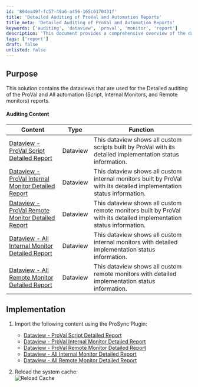 ```yaml
---
id: '894ea49f-fc57-49a6-a456-165c6170431f'
title: 'Detailed Auditing of ProVal and Automation Reports'
title_meta: 'Detailed Auditing of ProVal and Automation Reports'
keywords: ['auditing', 'dataview', 'proval', 'monitor', 'report']
description: 'This document provides a comprehensive overview of the dataviews used for detailed auditing of ProVal and all automation reports, including scripts, internal monitors, and remote monitors. It includes links to specific dataviews and implementation instructions for importing content using the ProSync Plugin.'
tags: ['report']
draft: false
unlisted: false
---
```

## Purpose

This solution contains the dataviews that are used for the Detailed auditing of the ProVal and All automation (Script, Internal Monitors, and Remote monitors) reports.

#### Auditing Content

| Content                                                                                                  | Type     | Function                                                                                                                |
|----------------------------------------------------------------------------------------------------------|----------|-------------------------------------------------------------------------------------------------------------------------|
| [Dataview - ProVal Script Detailed Report](https://proval.itglue.com/DOC-5078775-17169704)             | Dataview | This dataview shows all custom scripts built by ProVal with its detailed implementation status information.            |
| [Dataview - ProVal Internal Monitor Detailed Report](https://proval.itglue.com/DOC-5078775-17169706) | Dataview | This dataview shows all custom internal monitors built by ProVal with its detailed implementation status information.   |
| [Dataview - ProVal Remote Monitor Detailed Report](https://proval.itglue.com/DOC-5078775-17169724)   | Dataview | This dataview shows all custom remote monitors built by ProVal with its detailed implementation status information.     |
| [Dataview - All Internal Monitor Detailed Report](https://proval.itglue.com/DOC-5078775-18034239)     | Dataview | This dataview shows all custom internal monitors with detailed implementation status information.                       |
| [Dataview - All Remote Monitor Detailed Report](https://proval.itglue.com/DOC-5078775-18034240)       | Dataview | This dataview shows all custom remote monitors with detailed implementation status information.                        |

## Implementation

1. Import the following content using the ProSync Plugin:
   - [Dataview - ProVal Script Detailed Report](https://proval.itglue.com/DOC-5078775-17169704)
   - [Dataview - ProVal Internal Monitor Detailed Report](https://proval.itglue.com/DOC-5078775-17169706)
   - [Dataview - ProVal Remote Monitor Detailed Report](https://proval.itglue.com/DOC-5078775-17169724)
   - [Dataview - All Internal Monitor Detailed Report](https://proval.itglue.com/DOC-5078775-18034239)
   - [Dataview - All Remote Monitor Detailed Report](https://proval.itglue.com/DOC-5078775-18034240)

2. Reload the system cache:  
   ![Reload Cache](../../static/img/Detailed-ScriptInternalRemote-Monitor-Report/image_1.png)











